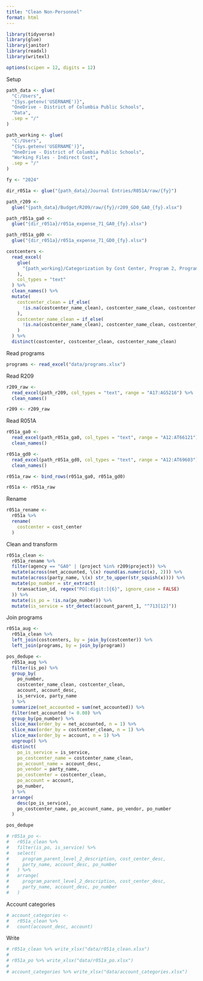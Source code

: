 ```yaml
---
title: "Clean Non-Personnel"
format: html
---
```


```r
library(tidyverse)
library(glue)
library(janitor)
library(readxl)
library(writexl)

options(scipen = 12, digits = 12)
```

Setup

```r
path_data <- glue(
  "C:/Users",
  "{Sys.getenv('USERNAME')}",
  "OneDrive - District of Columbia Public Schools",
  "Data",
  .sep = "/"
)

path_working <- glue(
  "C:/Users",
  "{Sys.getenv('USERNAME')}",
  "OneDrive - District of Columbia Public Schools",
  "Working Files - Indirect Cost",
  .sep = "/"
)

fy <- "2024"

dir_r051a <- glue("{path_data}/Journal Entries/R051A/raw/{fy}")

path_r209 <-
  glue("{path_data}/Budget/R209/raw/{fy}/r209_GD0_GA0_{fy}.xlsx")

path_r051a_ga0 <-
  glue("{dir_r051a}/r051a_expense_71_GA0_{fy}.xlsx")

path_r051a_gd0 <-
  glue("{dir_r051a}/r051a_expense_71_GD0_{fy}.xlsx")
```

```r
costcenters <-
  read_excel(
    glue(
      "{path_working}/Categorization by Cost Center, Program 2, Program.xlsx"
    ),
    col_types = "text"
  ) %>%
  clean_names() %>%
  mutate(
    costcenter_clean = if_else(
      !is.na(costcenter_name_clean), costcenter_name_clean, costcenter
    ),
    costcenter_name_clean = if_else(
      !is.na(costcenter_name_clean), costcenter_name_clean, costcenter_name
    )
  ) %>%
  distinct(costcenter, costcenter_clean, costcenter_name_clean)
```

Read programs

```r
programs <- read_excel("data/programs.xlsx")
```

Read R209

```r
r209_raw <-
  read_excel(path_r209, col_types = "text", range = "A17:AG5216") %>%
  clean_names()

r209 <- r209_raw
```

Read R051A

```r
r051a_ga0 <-
  read_excel(path_r051a_ga0, col_types = "text", range = "A12:AT66121") %>%
  clean_names()

r051a_gd0 <-
  read_excel(path_r051a_gd0, col_types = "text", range = "A12:AT69603") %>%
  clean_names()

r051a_raw <- bind_rows(r051a_ga0, r051a_gd0)

r051a <- r051a_raw
```

Rename

```r
r051a_rename <-
  r051a %>%
  rename(
    costcenter = cost_center
  )
```

Clean and transform

```r
r051a_clean <-
  r051a_rename %>%
  filter(agency == "GA0" | (project %in% r209$project)) %>%
  mutate(across(net_accounted, \(x) round(as.numeric(x), 2))) %>%
  mutate(across(party_name, \(x) str_to_upper(str_squish(x)))) %>%
  mutate(po_number = str_extract(
    transaction_id, regex("PO[:digit:]{6}", ignore_case = FALSE)
  )) %>%
  mutate(is_po = !is.na(po_number)) %>%
  mutate(is_service = str_detect(account_parent_1, "^713[12]"))
```

Join programs

```r
r051a_aug <-
  r051a_clean %>%
  left_join(costcenters, by = join_by(costcenter)) %>%
  left_join(programs, by = join_by(program))
```

```r
pos_dedupe <-
  r051a_aug %>%
  filter(is_po) %>%
  group_by(
    po_number,
    costcenter_name_clean, costcenter_clean,
    account, account_desc,
    is_service, party_name
  ) %>%
  summarize(net_accounted = sum(net_accounted)) %>%
  filter(net_accounted != 0.00) %>%
  group_by(po_number) %>%
  slice_max(order_by = net_accounted, n = 1) %>%
  slice_max(order_by = costcenter_clean, n = 1) %>%
  slice_max(order_by = account, n = 1) %>%
  ungroup() %>%
  distinct(
    po_is_service = is_service,
    po_costcenter_name = costcenter_name_clean,
    po_account_name = account_desc,
    po_vendor = party_name,
    po_costcenter = costcenter_clean,
    po_account = account,
    po_number,
  ) %>%
  arrange(
    desc(po_is_service),
    po_costcenter_name, po_account_name, po_vendor, po_number
  )

pos_dedupe
```

```r
# r051a_po <-
#   r051a_clean %>%
#   filter(is_po, is_service) %>%
#   select(
#     program_parent_level_2_description, cost_center_desc,
#     party_name, account_desc, po_number
#   ) %>%
#   arrange(
#     program_parent_level_2_description, cost_center_desc,
#     party_name, account_desc, po_number
#   )
```

Account categories

```r
# account_categories <-
#   r051a_clean %>%
#   count(account_desc, account)
```

Write

```r
# r051a_clean %>% write_xlsx("data/r051a_clean.xlsx")
#
# r051a_po %>% write_xlsx("data/r051a_po.xlsx")
#
# account_categories %>% write_xlsx("data/account_categories.xlsx")
```
